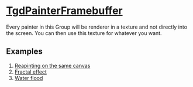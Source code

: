 # [TgdPainterFramebuffer](docs/classes/TgdPainterFramebuffer.html)

Every painter in this Group will be renderer in a texture and not directly into
the screen. You can then use this texture for whatever you want.

## Examples

1. [Reapinting on the same canvas](#/articles/painter/framebuffer/example1)
2. [Fractal effect](#/articles/painter/framebuffer/example2)
3. [Water flood](#/articles/painter/framebuffer/example3)
